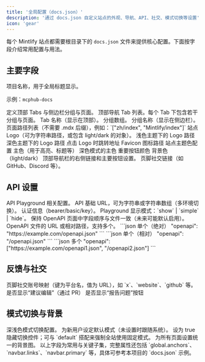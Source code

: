 ---
title: '全局配置（docs.json）'
description: '通过 docs.json 自定义站点的外观、导航、API、社交、模式切换等设置'
icon: 'gear'
---

每个 Mintlify 站点都需要根目录下的 `docs.json` 文件来提供核心配置。下面按字段介绍常用配置与用法。

## 主要字段

<ResponseField name="name" type="string" required>
项目名称，用于全局标题显示。

示例：`mcphub-docs`
</ResponseField>

<ResponseField name="navigation" type="Navigation[]" required>
  定义顶部 Tabs 与侧边栏分组与页面。
  <Expandable title="Navigation（简化版）">
    <ResponseField name="tabs" type="Tab[]">
      顶部导航 Tab 列表。每个 Tab 下包含若干分组与页面。
    </ResponseField>
    <ResponseField name="tab" type="string">
      Tab 名称（显示在顶部）。
    </ResponseField>
    <ResponseField name="groups" type="Group[]">
      分组数组。
    </ResponseField>
    <ResponseField name="group" type="string">
      分组名称（显示在侧边栏）。
    </ResponseField>
    <ResponseField name="pages" type="string[]">
      页面路径列表（不需要 .mdx 后缀），例如：`["zh/index", "Mintlify/index"]`
    </ResponseField>
  </Expandable>
</ResponseField>

<ResponseField name="logo" type="string or object">
  站点 Logo（可为字符串路径，或包含 light/dark 的对象）。
  <Expandable title="Logo">
    <ResponseField name="light" type="string">
      浅色主题下的 Logo 路径
    </ResponseField>
    <ResponseField name="dark" type="string">
      深色主题下的 Logo 路径
    </ResponseField>
    <ResponseField name="href" type="string" default="/">
      点击 Logo 时跳转地址
    </ResponseField>
  </Expandable>
</ResponseField>

<ResponseField name="favicon" type="string">
  Favicon 图标路径
</ResponseField>

<ResponseField name="colors" type="Colors">
  站点主题色配置
  <Expandable title="Colors">
    <ResponseField name="primary" type="string" required>
      主色（用于高亮、标题等）
    </ResponseField>
    <ResponseField name="light" type="string">
      深色模式的主色
    </ResponseField>
    <ResponseField name="dark" type="string">
      重要按钮颜色
    </ResponseField>
    <ResponseField name="background" type="object">
      背景色（light/dark）
    </ResponseField>
  </Expandable>
</ResponseField>

<ResponseField name="navbar" type="Navbar">
  顶部导航栏的右侧链接和主要按钮设置。
</ResponseField>

<ResponseField name="footer" type="Footer">
  页脚社交链接（如 GitHub、Discord 等）。
</ResponseField>

## API 设置

<ResponseField name="api" type="API">
  API Playground 相关配置。
  <Expandable title="API">
    <ResponseField name="baseUrl" type="string">
      API 基础 URL，可为字符串或字符串数组（多环境切换）。
    </ResponseField>
    <ResponseField name="auth" type="Auth">
      认证信息（bearer/basic/key）。
    </ResponseField>
    <ResponseField name="playground" type="Playground">
      Playground 显示模式：`show` | `simple` | `hide`。
    </ResponseField>
    <ResponseField name="maintainOrder" type="boolean">
      保持 OpenAPI 页面中字段顺序与文件一致（未来可能默认启用）。
    </ResponseField>
  </Expandable>
</ResponseField>

<ResponseField name="openapi" type="string | string[]">
  OpenAPI 文件的 URL 或相对路径，支持多个。
  <CodeGroup>
    ```json 单个（绝对）
    "openapi": "https://example.com/openapi.json"
    ```
    ```json 单个（相对）
    "openapi": "/openapi.json"
    ```
    ```json 多个
    "openapi": ["https://example.com/openapi1.json", "/openapi2.json"]
    ```
  </CodeGroup>
</ResponseField>

## 反馈与社交

<ResponseField name="footerSocials" type="FooterSocials">
  页脚社交账号映射（键为平台名，值为 URL），如 `x`、`website`、`github` 等。
</ResponseField>

<ResponseField name="feedback" type="Feedback">
  <Expandable title="Feedback">
    <ResponseField name="suggestEdit" type="boolean" default="false">
      是否显示“建议编辑”（通过 PR）
    </ResponseField>
    <ResponseField name="raiseIssue" type="boolean" default="false">
      是否显示“报告问题”按钮
    </ResponseField>
  </Expandable>
</ResponseField>

## 模式切换与背景

<ResponseField name="modeToggle" type="ModeToggle">
  深浅色模式切换配置。
  <Expandable title="ModeToggle">
    <ResponseField name="default" type={'"light" or "dark"'}>
      为新用户设定默认模式（未设置时跟随系统）。
    </ResponseField>
    <ResponseField name="isHidden" type="boolean" default="false">
      设为 true 隐藏切换控件；可与 `default` 搭配来强制全站使用固定模式。
    </ResponseField>
  </Expandable>
</ResponseField>

<ResponseField name="backgroundImage" type="string">
  为所有页面设置统一的背景图。
</ResponseField>

<Note>
以上字段为常用与关键子集，完整属性还包括 `global.anchors`、`navbar.links`、`navbar.primary` 等，具体可参考本项目的 `docs.json` 示例。
</Note>

